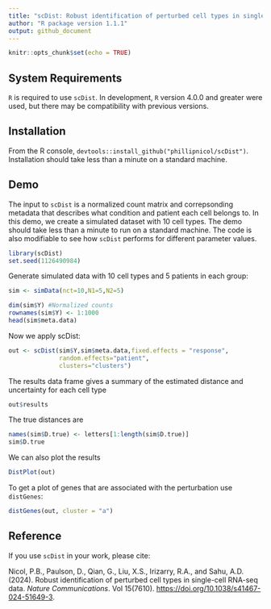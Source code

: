 ```yaml
---
title: "scDist: Robust identification of perturbed cell types in single-cell RNA-seq data"
author: "R package version 1.1.1"
output: github_document
---
```


```r
knitr::opts_chunk$set(echo = TRUE)
```

## System Requirements

`R` is required to use `scDist`. In development, `R` version 4.0.0 and greater were used, but there may be compatibility with previous versions. 

## Installation 

From the R console, `devtools::install_github("phillipnicol/scDist")`. Installation should take less than a minute on a standard machine. 

## Demo 

The input to `scDist` is a normalized count matrix and correpsonding metadata that describes what condition and patient each cell belongs to. In this demo, we create a simulated dataset with 10 cell types. The demo should take less than a minute to run on a standard machine. The code is also modifiable to see how `scDist` performs for different parameter values.

```r
library(scDist)
set.seed(1126490984)
```

Generate simulated data with 10 cell types and 5 patients in each group: 

```r
sim <- simData(nct=10,N1=5,N2=5)

dim(sim$Y) #Normalized counts
rownames(sim$Y) <- 1:1000
head(sim$meta.data)
```
Now we apply scDist: 

```r
out <- scDist(sim$Y,sim$meta.data,fixed.effects = "response",
              random.effects="patient",
              clusters="clusters")
```

The results data frame gives a summary of the estimated distance and uncertainty for each cell type 

```r
out$results
```

The true distances are

```r
names(sim$D.true) <- letters[1:length(sim$D.true)]
sim$D.true
```


We can also plot the results

```r
DistPlot(out)
```

To get a plot of genes that are associated with the perturbation use `distGenes`:

```r
distGenes(out, cluster = "a")
```



## Reference

If you use `scDist` in your work, please cite:

Nicol, P.B., Paulson, D., Qian, G., Liu, X.S., Irizarry, R.A.,  and Sahu, A.D. (2024). Robust identification of perturbed cell types in single-cell RNA-seq data. *Nature Communications*. Vol 15(7610). [https://doi.org/10.1038/s41467-024-51649-3](https://doi.org/10.1038/s41467-024-51649-3).


